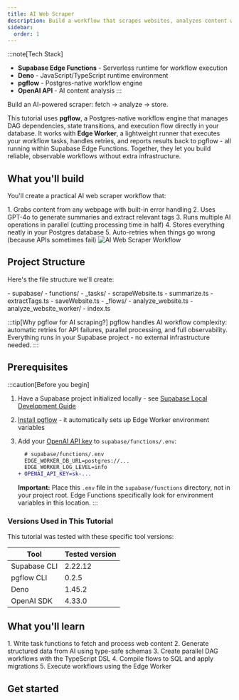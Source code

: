```yaml
---
title: AI Web Scraper
description: Build a workflow that scrapes websites, analyzes content with OpenAI, and saves to Postgres
sidebar:
  order: 1
---
```



:::note[Tech Stack]
- **Supabase Edge Functions** - Serverless runtime for workflow execution
- **Deno** - JavaScript/TypeScript runtime environment
- **pgflow** - Postgres-native workflow engine
- **OpenAI API** - AI content analysis
:::

Build an AI-powered scraper: fetch → analyze → store.

This tutorial uses **pgflow**, a Postgres-native workflow engine that manages DAG dependencies, state transitions, and execution flow directly in your database. It works with **Edge Worker**, a lightweight runner that executes your workflow tasks, handles retries, and reports results back to pgflow - all running within Supabase Edge Functions. Together, they let you build reliable, observable workflows without extra infrastructure.

## What you'll build

You'll create a practical AI web scraper workflow that:

<Steps>
1. Grabs content from any webpage with built-in error handling
2. Uses GPT-4o to generate summaries and extract relevant tags
3. Runs multiple AI operations in parallel (cutting processing time in half)
4. Stores everything neatly in your Postgres database
5. Auto-retries when things go wrong (because APIs sometimes fail)
</Steps>

<img src="/analyze_website.svg" alt="AI Web Scraper Workflow" title="AI-powered web scraper workflow DAG" className="responsive-svg" />

## Project Structure

Here's the file structure we'll create:

<FileTree>
- supabase/
  - functions/
    - _tasks/
      - scrapeWebsite.ts
      - summarize.ts
      - extractTags.ts
      - saveWebsite.ts
    - _flows/
      - analyze_website.ts
    - analyze_website_worker/
      - index.ts
</FileTree>

:::tip[Why pgflow for AI scraping?]
pgflow handles AI workflow complexity: automatic retries for API failures, parallel processing, and full observability.
Everything runs in your Supabase project - no external infrastructure needed.
:::

## Prerequisites

:::caution[Before you begin]

1. Have a Supabase project initialized locally - see [Supabase Local Development Guide](https://supabase.com/docs/guides/local-development)

2. [Install pgflow](/getting-started/install-pgflow/) - it automatically sets up Edge Worker environment variables

3. Add your [OpenAI API key](https://platform.openai.com/api-keys) to `supabase/functions/.env`:
   ```diff
     # supabase/functions/.env
     EDGE_WORKER_DB_URL=postgres://...
     EDGE_WORKER_LOG_LEVEL=info
   + OPENAI_API_KEY=sk-...
   ```

   **Important:** Place this `.env` file in the `supabase/functions` directory, not in your project root. Edge Functions specifically look for environment variables in this location.
:::

### Versions Used in This Tutorial

This tutorial was tested with these specific tool versions:

| Tool | Tested version |
|------|----------------|
| Supabase CLI | 2.22.12 |
| pgflow CLI | 0.2.5 |
| Deno | 1.45.2 |
| OpenAI SDK | 4.33.0 |

## What you'll learn

<Steps>
1. Write task functions to fetch and process web content
2. Generate structured data from AI using type-safe schemas
3. Create parallel DAG workflows with the TypeScript DSL
4. Compile flows to SQL and apply migrations
5. Execute workflows using the Edge Worker
</Steps>

## Get started

<CardGrid>
  <LinkCard
    title="Part 1: Build the Backend"
    description="Create the database schema, AI tasks, and workflow"
    href="/tutorials/ai-web-scraper/backend/"
  />
</CardGrid>

<JoinCommunity />
